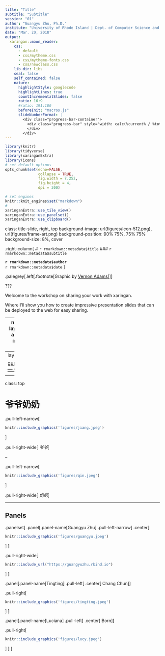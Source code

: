 ```yaml
---
title: "Title"
subtitle: "Subtitle"
session: "01"
author: "Guangyu Zhu, Ph.D."
institute: "University of Rhode Island | Dept. of Computer Science and Statistics"
date: "Mar. 20, 2018"
output:
  xaringan::moon_reader:
    css: 
      - default
      - css/mytheme.css
      - css/mytheme-fonts.css
      - css/newclass.css
    lib_dir: libs
    seal: false
    self_contained: false
    nature:
      highlightStyle: googlecode
      highlightLines: true
      countIncrementalSlides: false
      ratio: 16:9
      #ratio: 191:100
      beforeInit: "macros.js"
      slideNumberFormat: |
        <div class="progress-bar-container">
          <div class="progress-bar" style="width: calc(%current% / %total% * 100%);">
          </div>
        </div>
---
```



```r
library(knitr)
library(tidyverse)
library(xaringanExtra)
library(icons)
# set default options
opts_chunk$set(echo=FALSE,
               collapse = TRUE,
               fig.width = 7.252,
               fig.height = 4,
               dpi = 300)

# set engines
knitr::knit_engines$set("markdown")
# 
xaringanExtra::use_tile_view()
xaringanExtra::use_panelset()
xaringanExtra::use_clipboard()
```

class: title-slide, right, top
background-image: url(figures/icon-512.png), url(figures/frame-art.png)
background-position: 90% 75%, 75% 75%
background-size: 8%, cover

.right-column[
# `r rmarkdown::metadata$title`
### `r rmarkdown::metadata$subtitle`

**`r rmarkdown::metadata$author`**<br>
`r rmarkdown::metadata$date`
]

.palegrey[.left[.footnote[Graphic by [Vernon Adams](https://www.rawpixel.com/image/575297/artistic-canvas-background-template)]]]

???

Welcome to the workshop on sharing your work with xaringan.

Where I'll show you how to create impressive presentation slides that can be deployed to the web for easy sharing.

---
name: about-me
layout: false   
class: about-me-slide, inverse, middle, center

# About me

<img style="border-radius: 50%;" src="figures/avatar.jpeg" width="150px"/>

## Guangyu Zhu

### Assistant Professor

.fade[University of Rhode Island<br>Kingston, RI, USA]

[`r fontawesome::fa("link")` guangyuzhu.rbind.io](https://guangyuzhu.rbind.io)


---
layout: true

<a class="footer-link" href="https://guangyuzhu.rbind.io">guangyuzhu.rbind.io &mdash; Guangyu Zhu</a>

<!-- this adds the link footer to all slides, depends on footer-link class in css-->

---
class: top

# 爷爷奶奶

.pull-left-narrow[
```r
knitr::include_graphics('figures/jiang.jpeg')
```
]

.pull-right-wide[
*爷爷*
]

--

.pull-left-narrow[
```r
knitr::include_graphics('figures/qin.jpeg')
```
]

.pull-right-wide[
*奶奶*
]

---

## Panels

.panelset[
.panel[.panel-name[Guangyu Zhu]
.pull-left-narrow[
.center[
```r
knitr::include_graphics('figures/guangyu.jpeg')
```
]
]

.pull-right-wide[
```r
knitr::include_url("https://guangyuzhu.rbind.io")
```
]
] <!---->


.panel[.panel-name[Tingting]
.pull-left[
.center[
Chang Chun
]]

.pull-right[
```r
knitr::include_graphics('figures/tingting.jpeg')
```
]
] <!---->


.panel[.panel-name[Luciana]
.pull-left[
.center[
Born
]]

.pull-right[
```r
knitr::include_graphics('figures/lucy.jpeg')
```
]
] <!---->
] <!--end of panelset-->




